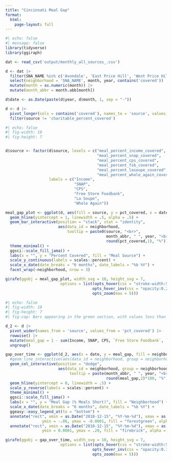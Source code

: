```yaml
---
title: "Cincinnati Meal Gap"
format:
  html:
    page-layout: full
---
```


```r
#| echo: false
#| message: false
library(tidyverse)
library(ggiraph)

dat <- read_csv('output/monthly_all_sources_.csv')

d <- dat |> 
  filter(SNA_NAME %in% c('Avondale', 'East Price Hill', 'West Price Hill')) |> 
  select(neighborhood = 'SNA_NAME', month, year, contains('covered')) |> 
  mutate(month = as.numeric(month)) |> 
  mutate(month_abbr = month.abb[month])

d$date <- as.Date(paste(d$year, d$month, 1, sep = "-"))

d <- d |> 
  pivot_longer(cols = contains('covered'), names_to = 'source', values_to = 'pct_covered') |> 
  filter(source != 'charitable_percent_covered')

```

```r
#| echo: false
#| fig-width: 10
#| fig-height: 7


d$source <- factor(d$source, levels = c("meal_percent_income_covered",
                                        "meal_percent_snap_covered",
                                        "meal_percent_cps_covered",
                                        "meal_percent_fsb_covered",
                                        "meal_percent_lasoupe_covered",
                                        "meal_percent_whole_again_covered"),
                   labels = c("Income",
                              "SNAP",
                              "CPS",
                              "Free Store Foodbank",
                              "La Soupe",
                              "Whole Again"))

meal_gap_plot <- ggplot(d, aes(fill = source, y = pct_covered, x = date)) +
  geom_hline(yintercept = 1, linewidth = .5, alpha = .5) +
  geom_bar_interactive(position = "stack", stat = "identity",
                       aes(data_id = neighborhood,
                           tooltip = paste0(source, "<br>", 
                                            month_abbr, " ", year, "<br>",
                                            round(pct_covered,1), "%"))) +
  theme_minimal() +
  ggsci::scale_fill_jama() +
  labs(x = "", y = "Percent Covered", fill = "Meal Source") +
  scale_y_continuous(labels = scales::percent) +
  scale_x_date(date_breaks = "6 months", date_labels = "%b %Y") +
  facet_wrap(~neighborhood, nrow = 3)

girafe(ggobj = meal_gap_plot, width_svg = 10, height_svg = 7,
                        options = list(opts_hover(css = "stroke-width:5;"),
                                      opts_hover_inv(css = "opacity:0.2;"),
                                      opts_zoom(max = 5)))


```

```r
#| echo: false
#| fig-width: 10
#| fig-height: 7
#| fig-cap: Bars appearing in the green section, with values less than zero, indicate a meal surplus for that month

d_2 <- d |> 
  pivot_wider(names_from = 'source', values_from = 'pct_covered') |> 
  rowwise() |> 
  mutate(meal_gap = 1 - sum(Income, SNAP, CPS, `Free Store Foodbank`, `La Soupe`, `Whole Again`)) |> 
  ungroup()

gap_over_time <- ggplot(d_2, aes(x = date, y = meal_gap, fill = neighborhood)) +
  #geom_line_interactive(aes(data_id = neighborhood, group = neighborhood)) +
  geom_col_interactive(position = "dodge",
                       aes(data_id = neighborhood, group = neighborhood, 
                            tooltip = paste(month_abbr, " ", year, "<br>",
                                            round(meal_gap,2)*100, "%"))) +
  geom_hline(yintercept = 0, linewidth = .5) +
  scale_y_reverse(labels = scales::percent) +
  theme_minimal() +
  ggsci::scale_fill_jama() +
  labs(x = "", y = "Meal Gap (% Meals Short)", fill = "Neighborhood") +
  scale_x_date(date_breaks = "6 months", date_labels = "%b %Y") +
  ggeasy::easy_legend_at(to = "bottom") +
  annotate("rect", xmin = as.Date("2018-12-15", "%Y-%m-%d"), xmax = as.Date("2022-10-01", "%Y-%m-%d"),
                ymin = -.06, ymax = -0.0001, fill = "forestgreen", alpha = .2) +
  annotate("rect", xmin = as.Date("2018-12-15", "%Y-%m-%d"), xmax = as.Date("2022-10-01", "%Y-%m-%d"),
                ymin = 0.0001, ymax = .20, fill = "firebrick", alpha = .2) 

girafe(ggobj = gap_over_time, width_svg = 10, height_svg = 7,
                        options = list(opts_hover(css = "stroke-width:5;"),
                                      opts_hover_inv(css = "opacity:0.1;"),
                                      opts_zoom(max = 5)))

```


